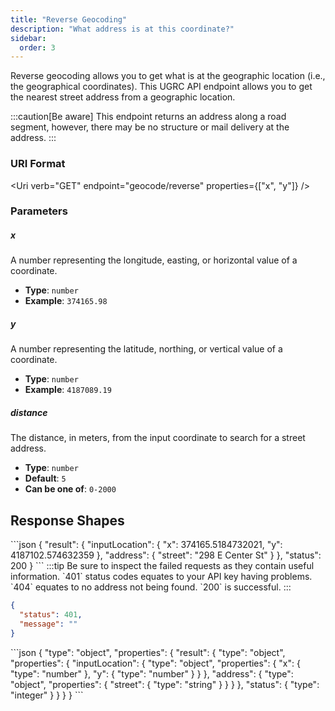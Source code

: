 ```yaml
---
title: "Reverse Geocoding"
description: "What address is at this coordinate?"
sidebar:
  order: 3
---
```



Reverse geocoding allows you to get what is at the geographic location (i.e., the geographical coordinates). This UGRC API endpoint allows you to get the nearest street address from a geographic location.

:::caution[Be aware]
This endpoint returns an address along a road segment, however, there may be no structure or mail delivery at the address.
:::

### URI Format

<Uri verb="GET" endpoint="geocode/reverse" properties={["x", "y"]} />

### Parameters

<Card title="Required Path parameters" icon="approve-check">

##### x

A number representing the longitude, easting, or horizontal value of a coordinate.

- **Type**: `number`
- **Example**: `374165.98`

##### y

A number representing the latitude, northing, or vertical value of a coordinate.

- **Type**: `number`
- **Example**: `4187089.19`

</Card>
<Card title="Optional Query parameters" icon="setting">

##### distance

The distance, in meters, from the input coordinate to search for a street address.

- **Type**: `number`
- **Default**: `5`
- **Can be one of**: `0-2000`

<SpatialReference />

<Callback />

</Card>

## Response Shapes

<Tabs>
	<TabItem label="Successful Example">
  ```json
{
    "result": {
      "inputLocation": {
        "x": 374165.5184732021,
        "y": 4187102.574632359
      },
      "address": {
        "street": "298 E Center St"
      }
    },
    "status": 200
}
```
</TabItem>
	<TabItem label="Error Example">
  :::tip
  Be sure to inspect the failed requests as they contain useful information. `401` status codes equates to your API key having problems. `404` equates to no address not being found. `200` is successful.
  :::

```json
{
  "status": 401,
  "message": ""
}
```

  </TabItem>
  <TabItem label="JSON Schema">
```json
{
  "type": "object",
  "properties": {
    "result": {
      "type": "object",
      "properties": {
        "inputLocation": {
          "type": "object",
          "properties": {
            "x": {
              "type": "number"
            },
            "y": {
              "type": "number"
            }
          }
        },
        "address": {
          "type": "object",
          "properties": {
            "street": {
              "type": "string"
            }
          }
        }
      },
      "status": {
        "type": "integer"
      }
    }
  }
}
```
  </TabItem>
</Tabs>
